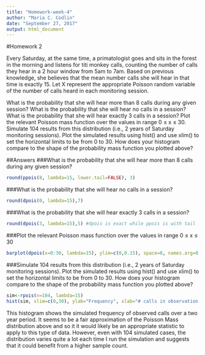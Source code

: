 ```yaml
---
title: "Homework-week-4"
author: "Maria C. Codlin"
date: "September 27, 2017"
output: html_document
---
```


#Homework 2

Every Saturday, at the same time, a primatologist goes and sits in the forest in the morning and listens for titi monkey calls, counting the number of calls they hear in a 2 hour window from 5am to 7am. 
  Based on previous knowledge, she believes that the mean number calls she will hear in that time is exactly 15. 
  Let X represent the appropriate Poisson random variable of the number of calls heard in each monitoring session.

What is the probability that she will hear more than 8 calls during any given session?
What is the probability that she will hear no calls in a session?
What is the probability that she will hear exactly 3 calls in a session?
Plot the relevant Poisson mass function over the values in range 0 ≤ x ≤ 30.
Simulate 104 results from this distribution (i.e., 2 years of Saturday monitoring sessions).
Plot the simulated results using hist() and use xlim() to set the horizontal limits to be from 0 to 30. How does your histogram compare to the shape of the probability mass function you plotted above?

##Answers
###What is the probability that she will hear more than 8 calls during any given session?
```r
round(ppois(8, lambda=15, lower.tail=FALSE), 3)
```
###What is the probability that she will hear no calls in a session?
```r
round(dpois(0, lambda=15),7)
```
###What is the probability that she will hear exactly 3 calls in a session?
```r
round(dpois(3, lambda=15),5) #dpois is exact while ppois is with tail
```
###Plot the relevant Poisson mass function over the values in range 0 ≤ x ≤ 30
```r
barplot(dpois(x=0:30, lambda=15), ylim=c(0,0.15), space=0, names.arg=0:30, ylab="Probability", xlab="# of calls", col=rainbow(50))
```

###Simulate 104 results from this distribution (i.e., 2 years of Saturday monitoring sessions). Plot the simulated results using hist() and use xlim() to set the horizontal limits to be from 0 to 30. How does your histogram compare to the shape of the probability mass function you plotted above?

```r
sim<-rpois(n=104, lambda=15)
hist(sim, xlim=c(0,30), ylab="Frequency", xlab="# calls in observation session", main="Simulated frequency of call counts", col="aquamarine") 
```
 
This histogram shows the simulated frequency of observed calls over a two year period. It seems to be a fair approximation of the Poisson Mass distribution above and so it it would likely be an appropriate statistic to apply to this type of data. However, even with 104 simulated cases, the distribution varies quite a lot each time I run the simulation and suggests that it could benefit from a higher sample count. 
